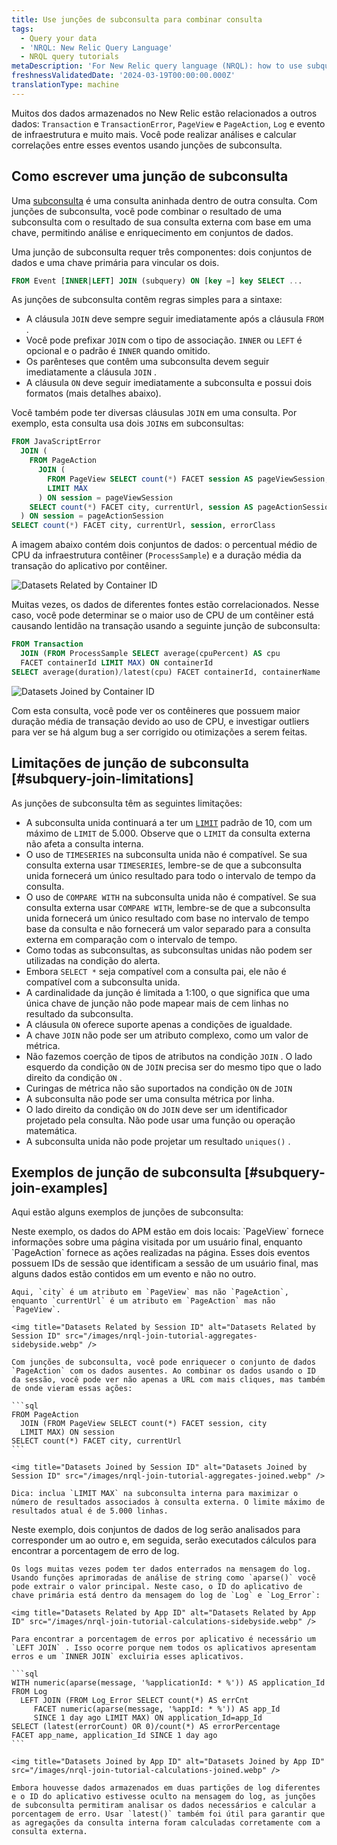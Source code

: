 ```yaml
---
title: Use junções de subconsulta para combinar consulta
tags:
  - Query your data
  - 'NRQL: New Relic Query Language'
  - NRQL query tutorials
metaDescription: 'For New Relic query language (NRQL): how to use subquery joins.'
freshnessValidatedDate: '2024-03-19T00:00:00.000Z'
translationType: machine
---
```


Muitos dos dados armazenados no New Relic estão relacionados a outros dados: `Transaction` e `TransactionError`, `PageView` e `PageAction`, `Log` e evento de infraestrutura e muito mais. Você pode realizar análises e calcular correlações entre esses eventos usando junções de subconsulta.

## Como escrever uma junção de subconsulta

Uma [subconsulta](/docs/query-your-data/nrql-new-relic-query-language/get-started/subqueries-in-nrql) é uma consulta aninhada dentro de outra consulta. Com junções de subconsulta, você pode combinar o resultado de uma subconsulta com o resultado de sua consulta externa com base em uma chave, permitindo análise e enriquecimento em conjuntos de dados.

Uma junção de subconsulta requer três componentes: dois conjuntos de dados e uma chave primária para vincular os dois.

```sql
FROM Event [INNER|LEFT] JOIN (subquery) ON [key =] key SELECT ...
```

As junções de subconsulta contêm regras simples para a sintaxe:

* A cláusula `JOIN` deve sempre seguir imediatamente após a cláusula `FROM` .
* Você pode prefixar `JOIN` com o tipo de associação. `INNER` ou `LEFT` é opcional e o padrão é `INNER` quando omitido.
* Os parênteses que contêm uma subconsulta devem seguir imediatamente a cláusula `JOIN` .
* A cláusula `ON` deve seguir imediatamente a subconsulta e possui dois formatos (mais detalhes abaixo).

Você também pode ter diversas cláusulas `JOIN` em uma consulta. Por exemplo, esta consulta usa dois `JOIN`s em subconsultas:

```sql
FROM JavaScriptError
  JOIN (
    FROM PageAction
      JOIN (
        FROM PageView SELECT count(*) FACET session AS pageViewSession, city
        LIMIT MAX
      ) ON session = pageViewSession
    SELECT count(*) FACET city, currentUrl, session AS pageActionSession
  ) ON session = pageActionSession
SELECT count(*) FACET city, currentUrl, session, errorClass
```

A imagem abaixo contém dois conjuntos de dados: o percentual médio de CPU da infraestrutura contêiner (`ProcessSample`) e a duração média da transação do aplicativo por contêiner.

<img title="Datasets related by container ID" alt="Datasets Related by Container ID" src="/images/nrql-join-tutorial-rows-sidebyside.webp" />

Muitas vezes, os dados de diferentes fontes estão correlacionados. Nesse caso, você pode determinar se o maior uso de CPU de um contêiner está causando lentidão na transação usando a seguinte junção de subconsulta:

```sql
FROM Transaction
  JOIN (FROM ProcessSample SELECT average(cpuPercent) AS cpu
  FACET containerId LIMIT MAX) ON containerId
SELECT average(duration)/latest(cpu) FACET containerId, containerName
```

<img title="Datasets Joined by Container ID" alt="Datasets Joined by Container ID" src="/images/nrql-join-tutorial-rows-joined.webp" />

Com esta consulta, você pode ver os contêineres que possuem maior duração média de transação devido ao uso de CPU, e investigar outliers para ver se há algum bug a ser corrigido ou otimizações a serem feitas.

## Limitações de junção de subconsulta [#subquery-join-limitations]

As junções de subconsulta têm as seguintes limitações:

* A subconsulta unida continuará a ter um [`LIMIT`](#sel-limit) padrão de 10, com um máximo de `LIMIT` de 5.000. Observe que o `LIMIT` da consulta externa não afeta a consulta interna.
* O uso de `TIMESERIES` na subconsulta unida não é compatível. Se sua consulta externa usar `TIMESERIES`, lembre-se de que a subconsulta unida fornecerá um único resultado para todo o intervalo de tempo da consulta.
* O uso de `COMPARE WITH` na subconsulta unida não é compatível. Se sua consulta externa usar `COMPARE WITH`, lembre-se de que a subconsulta unida fornecerá um único resultado com base no intervalo de tempo base da consulta e não fornecerá um valor separado para a consulta externa em comparação com o intervalo de tempo.
* Como todas as subconsultas, as subconsultas unidas não podem ser utilizadas na condição do alerta.
* Embora `SELECT *` seja compatível com a consulta pai, ele não é compatível com a subconsulta unida.
* A cardinalidade da junção é limitada a 1:100, o que significa que uma única chave de junção não pode mapear mais de cem linhas no resultado da subconsulta.
* A cláusula `ON` oferece suporte apenas a condições de igualdade.
* A chave `JOIN` não pode ser um atributo complexo, como um valor de métrica.
* Não fazemos coerção de tipos de atributos na condição `JOIN` . O lado esquerdo da condição `ON` de `JOIN` precisa ser do mesmo tipo que o lado direito da condição `ON` .
* Curingas de métrica não são suportados na condição `ON` de `JOIN`
* A subconsulta não pode ser uma consulta métrica por linha.
* O lado direito da condição `ON` do `JOIN` deve ser um identificador projetado pela consulta. Não pode usar uma função ou operação matemática.
* A subconsulta unida não pode projetar um resultado `uniques()` .

## Exemplos de junção de subconsulta [#subquery-join-examples]

Aqui estão alguns exemplos de junções de subconsulta:

<CollapserGroup>
  <Collapser id="add-missing-data" title="Adicionar dados ausentes">
    Neste exemplo, os dados do APM estão em dois locais: `PageView` fornece informações sobre uma página visitada por um usuário final, enquanto `PageAction` fornece as ações realizadas na página. Esses dois eventos possuem IDs de sessão que identificam a sessão de um usuário final, mas alguns dados estão contidos em um evento e não no outro.

    Aqui, `city` é um atributo em `PageView` mas não `PageAction`, enquanto `currentUrl` é um atributo em `PageAction` mas não `PageView`.

    <img title="Datasets Related by Session ID" alt="Datasets Related by Session ID" src="/images/nrql-join-tutorial-aggregates-sidebyside.webp" />

    Com junções de subconsulta, você pode enriquecer o conjunto de dados `PageAction` com os dados ausentes. Ao combinar os dados usando o ID da sessão, você pode ver não apenas a URL com mais cliques, mas também de onde vieram essas ações:

    ```sql
    FROM PageAction
      JOIN (FROM PageView SELECT count(*) FACET session, city
      LIMIT MAX) ON session
    SELECT count(*) FACET city, currentUrl
    ```

    <img title="Datasets Joined by Session ID" alt="Datasets Joined by Session ID" src="/images/nrql-join-tutorial-aggregates-joined.webp" />

    Dica: inclua `LIMIT MAX` na subconsulta interna para maximizar o número de resultados associados à consulta externa. O limite máximo de resultados atual é de 5.000 linhas.
  </Collapser>

  <Collapser id="calculations-across-datasets" title="Cálculos em conjuntos de dados">
    Neste exemplo, dois conjuntos de dados de log serão analisados para corresponder um ao outro e, em seguida, serão executados cálculos para encontrar a porcentagem de erro de log.

    Os logs muitas vezes podem ter dados enterrados na mensagem do log. Usando funções aprimoradas de análise de string como `aparse()` você pode extrair o valor principal. Neste caso, o ID do aplicativo de chave primária está dentro da mensagem do log de `Log` e `Log_Error`:

    <img title="Datasets Related by App ID" alt="Datasets Related by App ID" src="/images/nrql-join-tutorial-calculations-sidebyside.webp" />

    Para encontrar a porcentagem de erros por aplicativo é necessário um `LEFT JOIN` . Isso ocorre porque nem todos os aplicativos apresentam erros e um `INNER JOIN` excluiria esses aplicativos.

    ```sql
    WITH numeric(aparse(message, '%applicationId: * %')) AS application_Id
    FROM Log
      LEFT JOIN (FROM Log_Error SELECT count(*) AS errCnt
         FACET numeric(aparse(message, '%appId: * %')) AS app_Id
         SINCE 1 day ago LIMIT MAX) ON application_Id=app_Id
    SELECT (latest(errorCount) OR 0)/count(*) AS errorPercentage
    FACET app_name, application_Id SINCE 1 day ago
    ```

    <img title="Datasets Joined by App ID" alt="Datasets Joined by App ID" src="/images/nrql-join-tutorial-calculations-joined.webp" />

    Embora houvesse dados armazenados em duas partições de log diferentes e o ID do aplicativo estivesse oculto na mensagem do log, as junções de subconsulta permitiram analisar os dados necessários e calcular a porcentagem de erro. Usar `latest()` também foi útil para garantir que as agregações da consulta interna foram calculadas corretamente com a consulta externa.
  </Collapser>
</CollapserGroup>